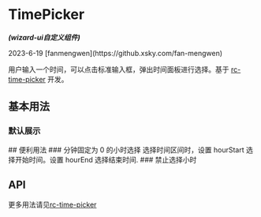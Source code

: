 

<Meta of={TimePickerStories} />

# TimePicker
<em><strong>(wizard-ui自定义组件)</strong></em>
<p>2023-6-19 [fanmengwen](https://github.xsky.com/fan-mengwen)</p>

用户输入一个时间，可以点击标准输入框，弹出时间面板进行选择。基于 [rc-time-picker](https://github.com/react-component/time-picker) 开发。
## 基本用法
### 默认展示
<Canvas of={TimePickerStories.Basic}/>
## 便利用法
### 分钟固定为 0 的小时选择
选择时间区间时，设置 hourStart 选择开始时间。设置 hourEnd 选择结束时间.
<Canvas of={TimePickerStories.SelectHour}/>
### 禁止选择小时
<Canvas of={TimePickerStories.DisabledHour}/>

## API
更多用法请见[rc-time-picker](https://github.com/react-component/time-picker#api)
<ArgTypes />